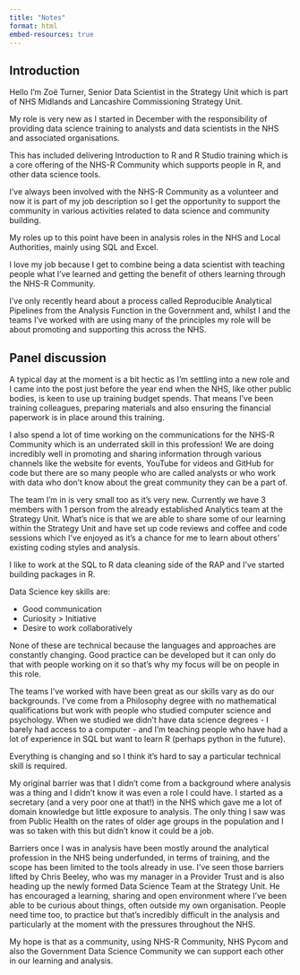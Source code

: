```yaml
---
title: "Notes"
format: html
embed-resources: true
---
```


## Introduction

Hello I'm Zoë Turner, Senior Data Scientist in the Strategy Unit which is part of NHS Midlands and Lancashire Commissioning Strategy Unit. 

My role is very new as I started in December with the responsibility of providing data science training to analysts and data scientists in the NHS and associated organisations. 

This has included delivering Introduction to R and R Studio training which is a core offering of the NHS-R Community which supports people in R, and other data science tools. 

I've always been involved with the NHS-R Community as a volunteer and now it is part of my job description so I get the opportunity to support the community in various activities related to data science and community building.

My roles up to this point have been in analysis roles in the NHS and Local Authorities, mainly using SQL and Excel.

I love my job because I get to combine being a data scientist with teaching people what I've learned and getting the benefit of others learning through the NHS-R Community. 

I've only recently heard about a process called Reproducible Analytical Pipelines from the Analysis Function in the Government and, whilst I and the teams I've worked with are using many of the principles my role will be about promoting and supporting this across the NHS.

## Panel discussion

A typical day at the moment is a bit hectic as I'm settling into a new role and I came into the post just before the year end when the NHS, like other public bodies, is keen to use up training budget spends. That means I've been training colleagues, preparing materials and also ensuring the financial paperwork is in place around this training.

I also spend a lot of time working on the communications for the NHS-R Community which is an underrated skill in this profession! We are doing incredibly well in promoting and sharing information through various channels like the website for events, YouTube for videos and GitHub for code but there are so many people who are called analysts or who work with data who don't know about the great community they can be a part of.

The team I'm in is very small too as it's very new. Currently we have 3 members with 1 person from the already established Analytics team at the Strategy Unit. What's nice is that we are able to share some of our learning within the Strategy Unit and have set up code reviews and coffee and code sessions which I've enjoyed as it's a chance for me to learn about others' existing coding styles and analysis.

I like to work at the SQL to R data cleaning side of the RAP and I've started building packages in R. 

Data Science key skills are:

* Good communication
* Curiosity > Initiative
* Desire to work collaboratively

None of these are technical because the languages and approaches are constantly changing. Good practice can be developed but it can only do that with people working on it so that's why my focus will be on people in this role.

The teams I've worked with have been great as our skills vary as do our backgrounds. I've come from a Philosophy degree with no mathematical qualifications but work with people who studied computer science and psychology. When we studied we didn't have data science degrees - I barely had access to a computer - and I'm teaching people who have had a lot of experience in SQL but want to learn R (perhaps python in the future). 

Everything is changing and so I think it's hard to say a particular technical skill is required.

My original barrier was that I didn't come from a background where analysis was a thing and I didn't know it was even a role I could have. I started as a secretary (and a very poor one at that!) in the NHS which gave me a lot of domain knowledge but little exposure to analysis. The only thing I saw was from Public Health on the rates of older age groups in the population and I was so taken with this but didn't know it could be a job.

Barriers once I was in analysis have been mostly around the analytical profession in the NHS being underfunded, in terms of training, and the scope has been limited to the tools already in use. I've seen those barriers lifted by Chris Beeley, who was my manager in a Provider Trust and is also heading up the newly formed Data Science Team at the Strategy Unit. He has encouraged a learning, sharing and open environment where I've been able to be curious about things, often outside my own organisation. People need time too, to practice but that's incredibly difficult in the analysis and particularly at the moment with the pressures throughout the NHS. 

My hope is that as a community, using NHS-R Community, NHS Pycom and also the Government Data Science Community we can support each other in our learning and analysis.